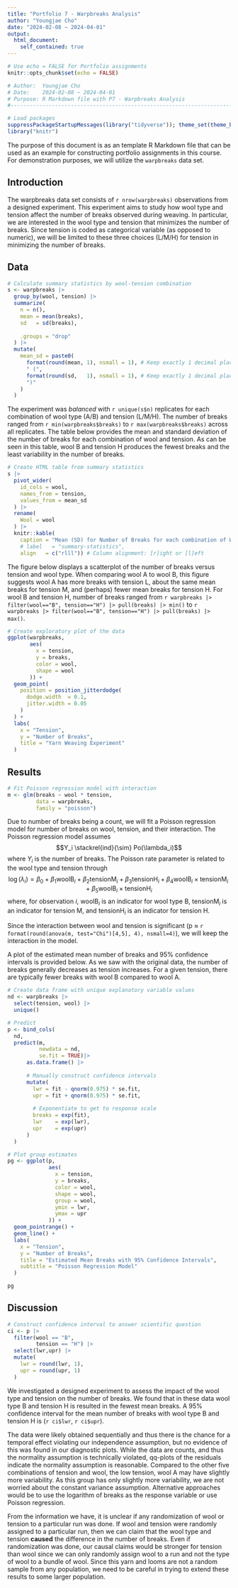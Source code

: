 ---
title: "Portfolio 7 - Warpbreaks Analysis"
author: "Youngjae Cho"
date: "2024-02-08 ~ 2024-04-01"
output: 
  html_document:
    self_contained: true
---

```{r setup, include=FALSE, purl=FALSE}
# Use echo = FALSE for Portfolio assignments
knitr::opts_chunk$set(echo = FALSE)
```

```{r metadata, echo=FALSE}
# Author:  Youngjae Cho
# Date:    2024-02-08 ~ 2024-04-01
# Purpose: R Markdown file with P7 - Warpbreaks Analysis 
#-------------------------------------------------------------------------------
```


```{r packages}
# Load packages
suppressPackageStartupMessages(library("tidyverse")); theme_set(theme_bw())
library("knitr")
```

The purpose of this document is as an template R Markdown file that can be used
as an example for constructing portfolio assignments in this course. 
For demonstration purposes, we will utilize the `warpbreaks` data set. 

## Introduction

The warpbreaks data set consists of `r nrow(warpbreaks)` observations from a 
designed experiment. 
This experiment aims to study how wool type and tension affect the number
of breaks observed during weaving. 
In particular, we are interested in the wool type and tension that minimizes
the number of breaks. 
Since tension is coded as categorical variable (as opposed to numeric), 
we will be limited to these three choices (L/M/H) for tension in minimizing
the number of breaks.

## Data

```{r summary-statistics}
# Calculate summary statistics by wool-tension combination
s <- warpbreaks |>
  group_by(wool, tension) |>
  summarize(
    n = n(),
    mean = mean(breaks),
    sd   = sd(breaks),
    
    .groups = "drop"
  ) |>
  mutate(
    mean_sd = paste0(
      format(round(mean, 1), nsmall = 1), # Keep exactly 1 decimal place
      " (",
      format(round(sd,   1), nsmall = 1), # Keep exactly 1 decimal place
      ")"
    )
  ) 
```

The experiment was *balanced* with `r unique(s$n)` replicates for each 
combination of wool type (A/B) and tension (L/M/H). 
The number of breaks ranged from `r min(warpbreaks$breaks)` to 
`r max(warpbreaks$breaks)` across all replicates. 
The table below provides the mean and standard deviation of the number of 
breaks for each combination of wool and tension. 
As can be seen in this table, 
wool B and tension H produces the fewest breaks and the least variability
in the number of breaks.


```{r summary-statistics-table}
# Create HTML table from summary statistics
s |>
  pivot_wider(
    id_cols = wool,
    names_from = tension,
    values_from = mean_sd
  ) |>
  rename(
    Wool = wool
  ) |>
  knitr::kable(
    caption = "Mean (SD) for Number of Breaks for each combination of Wool and Tension",
    # label   = "summary-statistics",
    align   = c("rlll")) # Column alignment: [r]ight or [l]eft
```

The figure below displays a scatterplot of the number of breaks versus tension
and wool type. 
When comparing wool A to wool B, 
this figure suggests wool A has more breaks with tension L, 
about the same mean breaks for tension M, 
and (perhaps) fewer mean breaks for tension H. 
For wool B and tension H, number of breaks ranged from 
`r warpbreaks |> filter(wool=="B", tension=="H") |> pull(breaks) |> min()` to
`r warpbreaks |> filter(wool=="B", tension=="H") |> pull(breaks) |> max()`.

```{r exploratory}
# Create exploratory plot of the data
ggplot(warpbreaks,
       aes(
         x = tension,
         y = breaks,
         color = wool,
         shape = wool
       )) +
  geom_point(
    position = position_jitterdodge(
      dodge.width  = 0.1,
      jitter.width = 0.05
    )
  ) +
  labs(
    x = "Tension",
    y = "Number of Breaks",
    title = "Yarn Weaving Experiment"
  )
```

## Results

```{r model-interaction}
# Fit Poisson regression model with interaction
m <- glm(breaks ~ wool * tension,
         data = warpbreaks,
         family = "poisson")
```

Due to number of breaks being a count, 
we will fit a Poisson regression model for number of breaks on
wool, tension, and their interaction.
The Poisson regression model assumes 
$$Y_i \stackrel{ind}{\sim} Po(\lambda_i)$$
where $Y_i$ is the number of breaks. The Poisson rate parameter is related to
the wool type and tension through 
$$\log(\lambda_i) = \beta_0 + \beta_1 \mbox{woolB}_i +
\beta_2 \mbox{tensionM}_i + \beta_3 \mbox{tensionH}_i +
\beta_4 \mbox{woolB}_i\times \mbox{tensionM}_i +
\beta_5 \mbox{woolB}_i\times \mbox{tensionH}_i$$
where, for observation $i$, 
$\mbox{woolB}_i$ is an indicator for wool type B, 
$\mbox{tensionM}_i$ is an indicator for tension M, and 
$\mbox{tensionH}_i$ is an indicator for tension H.

Since the interaction between wool and tension is significant 
(p $\approx$ `r format(round(anova(m, test="Chi")[4,5], 4), nsmall=4)`), 
we will keep the interaction in the model. 

A plot of the estimated mean number of breaks and 95% confidence
intervals is provided below. 
As we saw with the original data, 
the number of breaks generally decreases as tension increases.
For a given tension, there are typically fewer breaks with 
wool B compared to wool A. 

```{r predictions}
# Create data frame with unique explanatory variable values
nd <- warpbreaks |>
  select(tension, wool) |>
  unique()

# Predict
p <- bind_cols(
  nd,
  predict(m,
          newdata = nd,
          se.fit = TRUE)|>
      as.data.frame() |>
      
      # Manually construct confidence intervals
      mutate(
        lwr = fit - qnorm(0.975) * se.fit,
        upr = fit + qnorm(0.975) * se.fit,
        
        # Exponentiate to get to response scale
        breaks = exp(fit),
        lwr    = exp(lwr),
        upr    = exp(upr)
      ) 
  )

# Plot group estimates
pg <- ggplot(p,
             aes(
               x = tension,
               y = breaks,
               color = wool,
               shape = wool,
               group = wool,
               ymin = lwr,
               ymax = upr
             )) + 
  geom_pointrange() +
  geom_line() +
  labs(
    x = "Tension",
    y = "Number of Breaks",
    title = "Estimated Mean Breaks with 95% Confidence Intervals",
    subtitle = "Poisson Regression Model"
  )

pg
```

## Discussion

```{r ci}
# Construct confidence interval to answer scientific question
ci <- p |>
  filter(wool == "B",
         tension == "H") |>
  select(lwr,upr) |>
  mutate(
    lwr = round(lwr, 1),
    upr = round(upr, 1)
  )

```

We investigated a designed experiment to assess the impact of the wool type and
tension on the number of breaks. 
We found that in these data wool type B and tension H is resulted in the fewest
mean breaks.
A 95\% confidence interval for the mean number of breaks with wool type B and 
tension H is (`r ci$lwr`, `r ci$upr`).

The data were likely obtained sequentially and thus there is the chance for a 
temporal effect violating our independence assumption, but no evidence of this
was found in our diagnostic plots. 
While the data are counts, and thus the normality assumption is technically 
violated, qq-plots of the residuals indicate the normality assumption is 
reasonable. 
Compared to the other five combinations of tension and wool, 
the low tension, wool A may have slightly more variability. 
As this group has only slightly more variability, we are not worried about the
constant variance assumption. 
Alternative approaches would be to use the logarithm of breaks as the response 
variable or use Poisson regression. 

From the information we have, it is unclear if any randomization of wool or 
tension to a particular run was done. 
If wool and tension were randomly assigned to a particular run,
then we can claim that the wool type and tension **caused** the difference in 
the number of breaks.
Even if randomization was done, our causal claims would be stronger for 
tension than wool since we can only randomly assign wool to a run and not the
type of wool to a bundle of wool.
Since this yarn and looms are not a random sample from any population, 
we need to be careful in trying to extend these results to some larger 
population.


